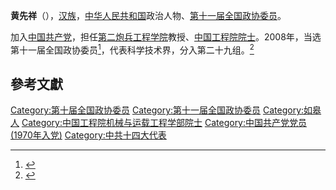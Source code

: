 '''黄先祥'''（{{bd|1940年|4月20日|}}），[[汉族|汉族]]，[[中华人民共和国|中华人民共和国]]政治人物、[[第十一届全国政协委员|第十一届全国政协委员]]。

加入[[中国共产党|中国共产党]]，担任[[第二炮兵工程学院|第二炮兵工程学院]]教授、[[中国工程院院士|中国工程院院士]]。2008年，当选第十一届全国政协委员<ref>{{cite news|title=第十一届全国政协委员名单|url=http://www.indaa.com.cn/zt/2009qglh/zxzs/200903/t20090303_127573.html|accessdate=2013-04-09|newspaper=新华社北京1月25日电 中国人民政治协商会议第十一届全国委员会委员名单(共2237人，2008年1月25日政协第十届全国委员会常务委员会第二十次会议通过)|date=2008年1月25日|deadurl=yes|archiveurl=https://web.archive.org/web/20130928014403/http://www.indaa.com.cn/zt/2009qglh/zxzs/200903/t20090303_127573.html|archivedate=2013年9月28日}}</ref>，代表科学技术界，分入第二十九组。<ref>{{cite news|title=全国政协信息-黄先祥|url=http://www.cppcc.gov.cn/CMS/wylibary/showJcwyxtInfoWylibary.action?tabJcwyxt.guid=11W0010770&wytype=wjwy|accessdate=2013-04-11|newspaper=全国政协委员会}}</ref>

==參考文獻==
{{reflist}}
{{中国政治人物小作品}}
{{中国工程院机械与运载工程学部院士}}
{{Authority control}}
{{DEFAULTSORT:huang xianxiang}}
[[Category:第十届全国政协委员|Category:第十届全国政协委员]]
[[Category:第十一届全国政协委员|Category:第十一届全国政协委员]]
[[Category:如皋人|Category:如皋人]]
[[Category:中国工程院机械与运载工程学部院士|Category:中国工程院机械与运载工程学部院士]]
[[Category:中国共产党党员_(1970年入党)|Category:中国共产党党员 (1970年入党)]]
[[Category:中共十四大代表|Category:中共十四大代表]]